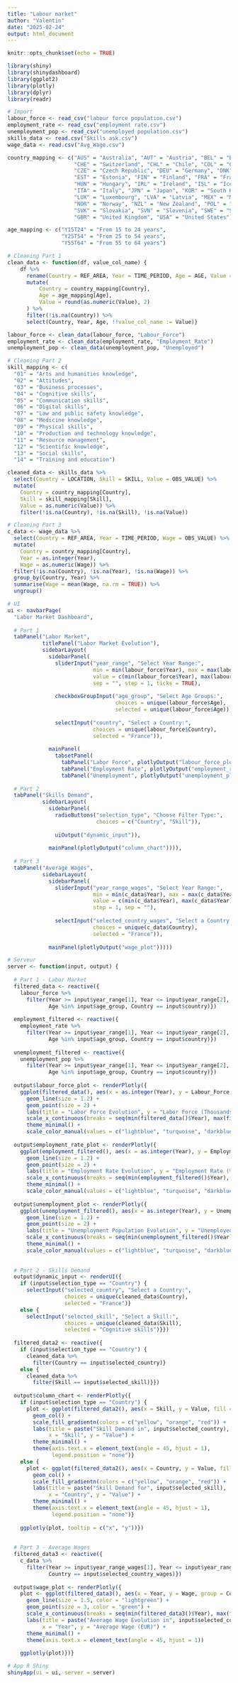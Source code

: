 ---
title: "Labour market" 
author: "Valentin"
date: "2025-02-24"
output: html_document
---

```{r setup, include=FALSE}
knitr::opts_chunk$set(echo = TRUE)
```

```{r Import & Cleaning}
library(shiny)
library(shinydashboard)
library(ggplot2)
library(plotly)
library(dplyr)
library(readr)

# Import
labour_force <- read_csv("labour force population.csv")
employment_rate <- read_csv("employment rate.csv")
unemployment_pop <- read_csv("unemployed population.csv")
skills_data <- read.csv("Skills ask.csv")
wage_data <- read.csv("Avg_Wage.csv")

country_mapping <- c("AUS" = "Australia", "AUT" = "Austria", "BEL" = "Belgium", "CAN" = "Canada",
                     "CHE" = "Switzerland", "CHL" = "Chile", "COL" = "Colombia", "CRI" = "Costa Rica",
                     "CZE" = "Czech Republic", "DEU" = "Germany", "DNK" = "Denmark", "ESP" = "Spain",
                     "EST" = "Estonia", "FIN" = "Finland", "FRA" = "France", "GRC" = "Greece",
                     "HUN" = "Hungary", "IRL" = "Ireland", "ISL" = "Iceland", "ISR" = "Israel",
                     "ITA" = "Italy", "JPN" = "Japan", "KOR" = "South Korea", "LTU" = "Lithuania",
                     "LUX" = "Luxembourg", "LVA" = "Latvia", "MEX" = "Mexico", "NLD" = "Netherlands",
                     "NOR" = "Norway", "NZL" = "New Zealand", "POL" = "Poland", "PRT" = "Portugal",
                     "SVK" = "Slovakia", "SVN" = "Slovenia", "SWE" = "Sweden", "TUR" = "Turkey",
                     "GBR" = "United Kingdom", "USA" = "United States")

age_mapping <- c("Y15T24" = "From 15 to 24 years",
                 "Y25T54" = "From 25 to 54 years",
                 "Y55T64" = "From 55 to 64 years")

# Cleaning Part 1
clean_data <- function(df, value_col_name) {
    df %>%
      rename(Country = REF_AREA, Year = TIME_PERIOD, Age = AGE, Value = OBS_VALUE) %>%
      mutate(
          Country = country_mapping[Country],  
          Age = age_mapping[Age],              
          Value = round(as.numeric(Value), 2)  
      ) %>%
      filter(!is.na(Country)) %>%  
      select(Country, Year, Age, !!value_col_name := Value)}

labour_force <- clean_data(labour_force, "Labour_Force")
employment_rate <- clean_data(employment_rate, "Employment_Rate")
unemployment_pop <- clean_data(unemployment_pop, "Unemployed")

# Cleaning Part 2
skill_mapping <- c(
  "01" = "Arts and humanities knowledge",
  "02" = "Attitudes",
  "03" = "Business processes",
  "04" = "Cognitive skills",
  "05" = "Communication skills",
  "06" = "Digital skills",
  "07" = "Law and public safety knowledge",
  "08" = "Medicine knowledge",
  "09" = "Physical skills",
  "10" = "Production and technology knowledge",
  "11" = "Resource management",
  "12" = "Scientific knowledge",
  "13" = "Social skills",
  "14" = "Training and education")

cleaned_data <- skills_data %>%
  select(Country = LOCATION, Skill = SKILL, Value = OBS_VALUE) %>%
  mutate(
    Country = country_mapping[Country],
    Skill = skill_mapping[Skill],
    Value = as.numeric(Value)) %>%
    filter(!is.na(Country), !is.na(Skill), !is.na(Value))

# Cleaning Part 3
c_data <- wage_data %>%
  select(Country = REF_AREA, Year = TIME_PERIOD, Wage = OBS_VALUE) %>%
  mutate(
    Country = country_mapping[Country],
    Year = as.integer(Year),
    Wage = as.numeric(Wage)) %>%
  filter(!is.na(Country), !is.na(Year), !is.na(Wage)) %>%
  group_by(Country, Year) %>%
  summarise(Wage = mean(Wage, na.rm = TRUE)) %>%
  ungroup()

```


```{r R Shiny & Plotly}
# UI
ui <- navbarPage(
  "Labor Market Dashboard",
  
  # Part 1
  tabPanel("Labor Market",
           titlePanel("Labor Market Evolution"),
           sidebarLayout(
             sidebarPanel(
               sliderInput("year_range", "Select Year Range:",
                           min = min(labour_force$Year), max = max(labour_force$Year),
                           value = c(min(labour_force$Year), max(labour_force$Year)),
                           sep = "", step = 1, ticks = TRUE),
               
               checkboxGroupInput("age_group", "Select Age Groups:",
                                  choices = unique(labour_force$Age),
                                  selected = unique(labour_force$Age)),
               
               selectInput("country", "Select a Country:",
                           choices = unique(labour_force$Country),
                           selected = "France")),
             
             mainPanel(
               tabsetPanel(
                 tabPanel("Labor Force", plotlyOutput("labour_force_plot")),
                 tabPanel("Employment Rate", plotlyOutput("employment_rate_plot")),
                 tabPanel("Unemployment", plotlyOutput("unemployment_plot")))))),
  
  # Part 2
  tabPanel("Skills Demand",
           sidebarLayout(
             sidebarPanel(
               radioButtons("selection_type", "Choose Filter Type:",
                            choices = c("Country", "Skill")),
               
               uiOutput("dynamic_input")),
             
             mainPanel(plotlyOutput("column_chart")))),
  
  # Part 3
  tabPanel("Average Wages",
           sidebarLayout(
             sidebarPanel(
               sliderInput("year_range_wages", "Select Year Range:",
                           min = min(c_data$Year), max = max(c_data$Year),
                           value = c(min(c_data$Year), max(c_data$Year)),
                           step = 1, sep = ""),
               
               selectInput("selected_country_wages", "Select a Country:",
                           choices = unique(c_data$Country),
                           selected = "France")),
             
             mainPanel(plotlyOutput("wage_plot"))))) 

# Serveur
server <- function(input, output) {
  
  # Part 1 - Labor Market
  filtered_data <- reactive({
    labour_force %>%
      filter(Year >= input$year_range[1], Year <= input$year_range[2],
             Age %in% input$age_group, Country == input$country)})
  
  employment_filtered <- reactive({
    employment_rate %>%
      filter(Year >= input$year_range[1], Year <= input$year_range[2],
             Age %in% input$age_group, Country == input$country)})
  
  unemployment_filtered <- reactive({
    unemployment_pop %>%
      filter(Year >= input$year_range[1], Year <= input$year_range[2],
             Age %in% input$age_group, Country == input$country)})
  
  output$labour_force_plot <- renderPlotly({
    ggplot(filtered_data(), aes(x = as.integer(Year), y = Labour_Force, color = Age)) +
      geom_line(size = 1.2) +
      geom_point(size = 2) +
      labs(title = "Labor Force Evolution", y = "Labor Force (Thousands)", x = "Year") +
      scale_x_continuous(breaks = seq(min(filtered_data()$Year), max(filtered_data()$Year), by = 1)) +
      theme_minimal() +
      scale_color_manual(values = c("lightblue", "turquoise", "darkblue"))})
  
  output$employment_rate_plot <- renderPlotly({
    ggplot(employment_filtered(), aes(x = as.integer(Year), y = Employment_Rate, color = Age)) +
      geom_line(size = 1.2) +
      geom_point(size = 2) +
      labs(title = "Employment Rate Evolution", y = "Employment Rate (%)", x = "Year") +
      scale_x_continuous(breaks = seq(min(employment_filtered()$Year), max(employment_filtered()$Year), by = 1)) +
      theme_minimal() +
      scale_color_manual(values = c("lightblue", "turquoise", "darkblue"))})
  
  output$unemployment_plot <- renderPlotly({
    ggplot(unemployment_filtered(), aes(x = as.integer(Year), y = Unemployed, color = Age)) +
      geom_line(size = 1.2) +
      geom_point(size = 2) +
      labs(title = "Unemployment Population Evolution", y = "Unemployed (Thousands)", x = "Year") +
      scale_x_continuous(breaks = seq(min(unemployment_filtered()$Year), max(unemployment_filtered()$Year), by = 1)) +
      theme_minimal() +
      scale_color_manual(values = c("lightblue", "turquoise", "darkblue"))})
  
  
  # Part 2 - Skills Demand
  output$dynamic_input <- renderUI({
    if (input$selection_type == "Country") {
      selectInput("selected_country", "Select a Country:",
                  choices = unique(cleaned_data$Country),
                  selected = "France")} 
    else {
      selectInput("selected_skill", "Select a Skill:",
                  choices = unique(cleaned_data$Skill),
                  selected = "Cognitive skills")}})
  
  filtered_data2 <- reactive({
    if (input$selection_type == "Country") {
      cleaned_data %>%
        filter(Country == input$selected_country)}
    else {
      cleaned_data %>%
        filter(Skill == input$selected_skill)}})
  
  output$column_chart <- renderPlotly({
    if (input$selection_type == "Country") {
      plot <- ggplot(filtered_data2(), aes(x = Skill, y = Value, fill = Value)) +
        geom_col() +
        scale_fill_gradientn(colors = c("yellow", "orange", "red")) +
        labs(title = paste("Skill Demand in", input$selected_country),
             x = "Skill", y = "Value") +
        theme_minimal() +
        theme(axis.text.x = element_text(angle = 45, hjust = 1),
              legend.position = "none")} 
    else {
      plot <- ggplot(filtered_data2(), aes(x = Country, y = Value, fill = Value)) +
        geom_col() +
        scale_fill_gradientn(colors = c("yellow", "orange", "red")) +
        labs(title = paste("Skill Demand for", input$selected_skill),
             x = "Country", y = "Value") +
        theme_minimal() +
        theme(axis.text.x = element_text(angle = 45, hjust = 1),
              legend.position = "none")}
    
    ggplotly(plot, tooltip = c("x", "y"))})
  
  
  # Part 3 - Average Wages
  filtered_data3 <- reactive({
    c_data %>%
      filter(Year >= input$year_range_wages[1], Year <= input$year_range_wages[2],
             Country == input$selected_country_wages)})
  
  output$wage_plot <- renderPlotly({
    plot <- ggplot(filtered_data3(), aes(x = Year, y = Wage, group = Country)) +
      geom_line(size = 1.5, color = "lightgreen") +
      geom_point(size = 3, color = "green") +
      scale_x_continuous(breaks = seq(min(filtered_data3()$Year), max(filtered_data3()$Year), by = 1)) +  
      labs(title = paste("Average Wage Evolution in", input$selected_country_wages),
           x = "Year", y = "Average Wage (EUR)") +
      theme_minimal() +
      theme(axis.text.x = element_text(angle = 45, hjust = 1))
    
    ggplotly(plot)})}

# App R Shiny
shinyApp(ui = ui, server = server)

```

